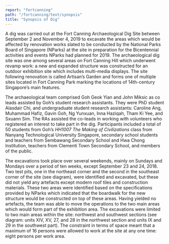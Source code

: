 ```yaml
---
report: "fortcanning"
path: "/fortcanning/text/synopsis"
title: "Synopsis of Dig"
---
```



A dig was carried out at the Fort Canning Archaeological Dig Site between  September 2 and November 4, 2019 to excavate the areas which would be  affected by renovation works slated to be conducted by the National Parks Board  of Singapore (NParks) at the site in preparation for the Bicentennial activities  and events NParks had planned for 2019.  The archaeological dig site was one  among several areas on Fort Canning Hill which underwent revamp work: a new  and expanded structure was constructed for an outdoor exhibition site which  includes multi-media displays. The site following renovation is called Artisan’s  Garden and forms one of multiple sites located in Fort Canning Park marking the  locations of 14th-century Singapore’s main features.  

The archaeological team comprised Goh Geok Yian and John Miksic as co leads assisted by Goh’s student research assistants.  They were PhD student  Alasdair Chi, and undergraduate student research assistants: Caroline Ang,  Muhammad Hafiz, Gavin Goh, Ng Yunxuan, Inna Haziqah, Tham Ki Yee, and  Sxuann Sim. The RAs assisted the co-leads in working with volunteers who  registered an interest to take part in the dig. Participants included a total of 50  students from Goh’s _HH1007 The Making of Civilizations_ class from Nanyang  Technological University Singapore, secondary school students and teachers  from Sembawang Secondary School and Hwa Chong Institution, teachers from  Clementi Town Secondary School, and members of the public. 

The excavations took place over several weekends, mainly on Sundays  and Mondays over a period of ten weeks, except September 23 and 24, 2018.  Two test pits, one in the northeast corner and the second in the southeast corner  of the site (see diagram), were identified and excavated, but these did not yield  any artefacts except modern roof tiles and construction materials. These two  areas were identified based on the specifications provided by NParks which  indicated that the boardwalk for the new structure would be constructed on top  of these areas. Having yielded no artefacts, the team was able to move the operations to the two main areas which would form part of the exhibition area.  The excavations were limited to two main areas within the site: northwest and  southwest sections (see diagram: units XIV, XV, 27, and 28 in the northwest  section and units IX and 29 in the southwest part). The constraint in terms of  space meant that a maximum of 16 persons were allowed to work at the site at  any one time: eight persons per work area. 

<Figure
  img="FTC-Site-Plan.jpg"
  caption="Plan of Fort Canning 2018 Excavation (including previous excavation information)"
/>

<Figure
  img="Fig-1-Square-IX-South-Facing-North-Section.jpg"
  caption="Fig. 1 Stratigraphic Profile of one of the Units Excavated 
"
/>
<Figure
  img="Fig-2-Diagram-of-IX-and-29.jpg"
  caption="Fig. 2 Top view of Square IX."
/>